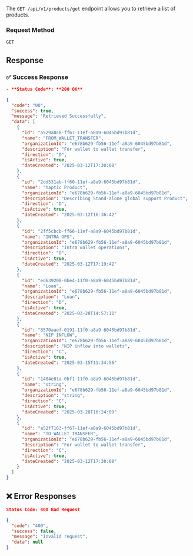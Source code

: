 The `GET /api/v1/products/get` endpoint allows you to retrieve a list of products.

### **Request Method**
`GET`

## Response

### ✅ Success Response
```json
- **Status Code**: **200 OK**

{
  "code": "00",
  "success": true,
  "message": "Retrieved Successfully",
  "data": [
    {
      "id": "a529a0c8-ff67-11ef-a8a9-6045bd97b81d",
      "name": "FROM_WALLET_TRANSFER",
      "organizationId": "e678b629-fb56-11ef-a8a9-6045bd97b81d",
      "description": "For wallet to wallet transfer",
      "direction": "D",
      "isActive": true,
      "dateCreated": "2025-03-12T17:30:08"
    },
    {
      "id": "2dd531ab-ff60-11ef-a8a9-6045bd97b81d",
      "name": "haptic Product",
      "organizationId": "e678b629-fb56-11ef-a8a9-6045bd97b81d",
      "description": "Describing Stand-alone global support Product",
      "direction": "D",
      "isActive": true,
      "dateCreated": "2025-03-12T16:36:42"
    },
    {
      "id": "2ff5cbcb-ff66-11ef-a8a9-6045bd97b81d",
      "name": "INTRA OPS",
      "organizationId": "e678b629-fb56-11ef-a8a9-6045bd97b81d",
      "description": "Intra wallet operations",
      "direction": "D",
      "isActive": true,
      "dateCreated": "2025-03-12T17:19:42"
    },
    {
      "id": "ed639208-0be4-11f0-a8a9-6045bd97b81d",
      "name": "Loan",
      "organizationId": "e678b629-fb56-11ef-a8a9-6045bd97b81d",
      "description": "Loan",
      "direction": "D",
      "isActive": true,
      "dateCreated": "2025-03-28T14:57:11"
    },
    {
      "id": "8570aaef-0191-11f0-a8a9-6045bd97b81d",
      "name": "NIP INFLOW",
      "organizationId": "e678b629-fb56-11ef-a8a9-6045bd97b81d",
      "description": "NIP inflow into wallets",
      "direction": "C",
      "isActive": true,
      "dateCreated": "2025-03-15T11:34:56"
    },
    {
      "id": "1404e81a-0bf1-11f0-a8a9-6045bd97b81d",
      "name": "string",
      "organizationId": "e678b629-fb56-11ef-a8a9-6045bd97b81d",
      "description": "string",
      "direction": "C",
      "isActive": true,
      "dateCreated": "2025-03-28T16:24:09"
    },
    {
      "id": "a52f7163-ff67-11ef-a8a9-6045bd97b81d",
      "name": "TO_WALLET_TRANSFER",
      "organizationId": "e678b629-fb56-11ef-a8a9-6045bd97b81d",
      "description": "For wallet to wallet transfer",
      "direction": "C",
      "isActive": true,
      "dateCreated": "2025-03-12T17:30:08"
    }
  ]
}

```

## ❌ Error Responses
```json
Status Code: 400 Bad Request

{
  "code": "400",
  "success": false,
  "message": "Invalid request",
  "data": null
}